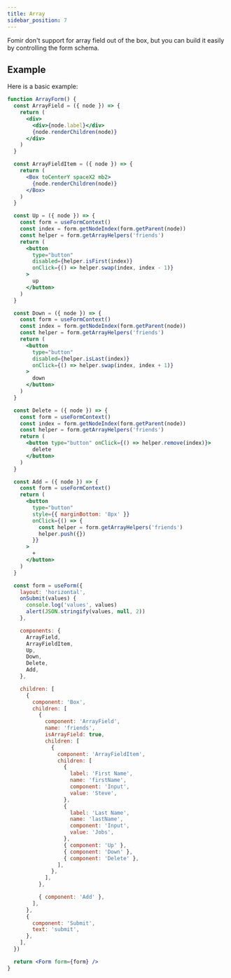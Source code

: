 ```yaml
---
title: Array
sidebar_position: 7
---
```


Fomir don't support for array field out of the box, but you can build it easily by controlling the form schema.

## Example

Here is a basic example:

```jsx live
function ArrayForm() {
  const ArrayField = ({ node }) => {
    return (
      <div>
        <div>{node.label}</div>
        {node.renderChildren(node)}
      </div>
    )
  }

  const ArrayFieldItem = ({ node }) => {
    return (
      <Box toCenterY spaceX2 mb2>
        {node.renderChildren(node)}
      </Box>
    )
  }

  const Up = ({ node }) => {
    const form = useFormContext()
    const index = form.getNodeIndex(form.getParent(node))
    const helper = form.getArrayHelpers('friends')
    return (
      <button
        type="button"
        disabled={helper.isFirst(index)}
        onClick={() => helper.swap(index, index - 1)}
      >
        up
      </button>
    )
  }

  const Down = ({ node }) => {
    const form = useFormContext()
    const index = form.getNodeIndex(form.getParent(node))
    const helper = form.getArrayHelpers('friends')
    return (
      <button
        type="button"
        disabled={helper.isLast(index)}
        onClick={() => helper.swap(index, index + 1)}
      >
        down
      </button>
    )
  }

  const Delete = ({ node }) => {
    const form = useFormContext()
    const index = form.getNodeIndex(form.getParent(node))
    const helper = form.getArrayHelpers('friends')
    return (
      <button type="button" onClick={() => helper.remove(index)}>
        delete
      </button>
    )
  }

  const Add = ({ node }) => {
    const form = useFormContext()
    return (
      <button
        type="button"
        style={{ marginBottom: '8px' }}
        onClick={() => {
          const helper = form.getArrayHelpers('friends')
          helper.push({})
        }}
      >
        +
      </button>
    )
  }

  const form = useForm({
    layout: 'horizontal',
    onSubmit(values) {
      console.log('values', values)
      alert(JSON.stringify(values, null, 2))
    },

    components: {
      ArrayField,
      ArrayFieldItem,
      Up,
      Down,
      Delete,
      Add,
    },

    children: [
      {
        component: 'Box',
        children: [
          {
            component: 'ArrayField',
            name: 'friends',
            isArrayField: true,
            children: [
              {
                component: 'ArrayFieldItem',
                children: [
                  {
                    label: 'First Name',
                    name: 'firstName',
                    component: 'Input',
                    value: 'Steve',
                  },
                  {
                    label: 'Last Name',
                    name: 'lastName',
                    component: 'Input',
                    value: 'Jobs',
                  },
                  { component: 'Up' },
                  { component: 'Down' },
                  { component: 'Delete' },
                ],
              },
            ],
          },

          { component: 'Add' },
        ],
      },
      {
        component: 'Submit',
        text: 'submit',
      },
    ],
  })

  return <Form form={form} />
}
```
